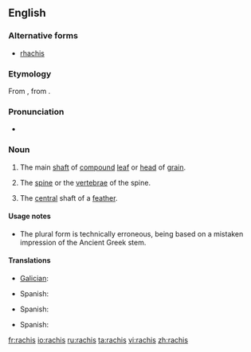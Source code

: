 ==English==
{{wikipedia}}

===Alternative forms===
* [[rhachis]]

===Etymology===
From {{NL.}}, from {{etyl|grc}} {{term|ῥάχις||spine, ridge|sc=polytonic}}.

===Pronunciation===
* {{a|UK|US}} {{IPA|/ˈɹeɪkɪs/}}

===Noun===
{{en-noun|rachises|pl2=rachides}}

# {{botany}} The main [[shaft]] of [[compound]] [[leaf]] or [[head]] of [[grain]].
# {{context|zoology|anatomy}} The [[spine]] or the [[vertebrae]] of the spine.
# {{ornithology}} The [[central]] shaft of a [[feather]].

====Usage notes====
* The plural form {{term|rachides}} is technically erroneous, being based on a mistaken impression of the Ancient Greek stem.

====Translations====
{{trans-top|main shaft of a compound leaf or head of grain}}
* [[Galician]]: {{t|gl|raque|m|xs=Galician}}
{{trans-mid}}
* Spanish: {{t|es|raquis|m}}
{{trans-bottom}}

{{trans-top|spine}}
* Spanish: {{t|es|raquis|m}}
{{trans-mid}}
{{trans-bottom}}

{{trans-top|central shaft of a feather}}
* Spanish: {{t|es|raquis|m}}
{{trans-mid}}
{{trans-bottom}}

[[fr:rachis]]
[[io:rachis]]
[[ru:rachis]]
[[ta:rachis]]
[[vi:rachis]]
[[zh:rachis]]